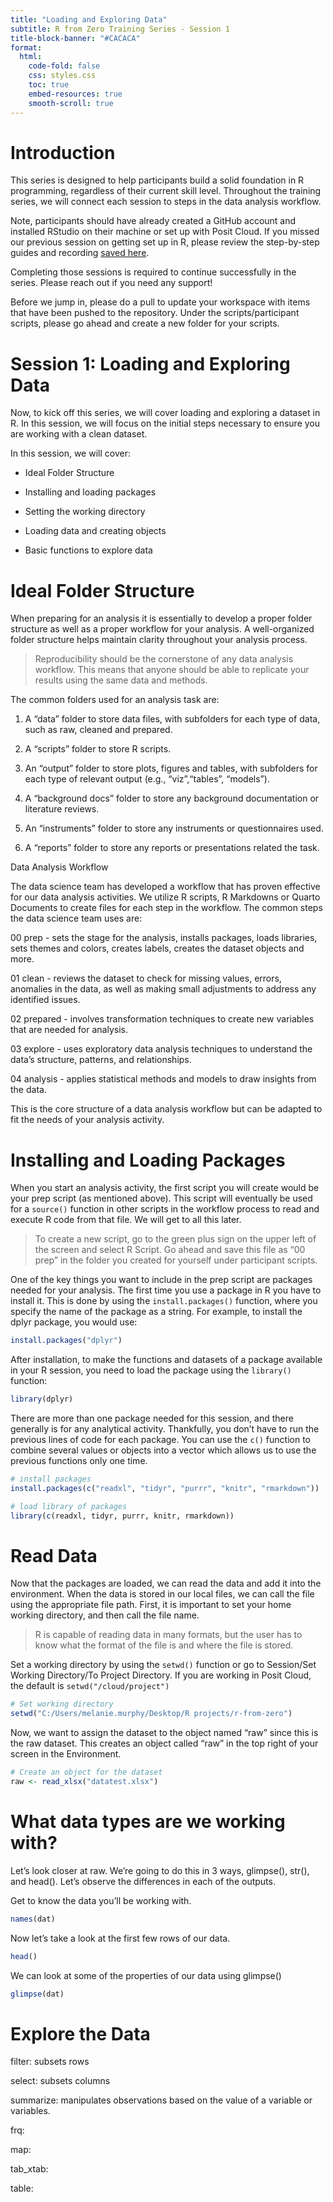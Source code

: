 ```yaml
---
title: "Loading and Exploring Data"
subtitle: R from Zero Training Series - Session 1
title-block-banner: "#CACACA"
format: 
  html:
    code-fold: false
    css: styles.css
    toc: true
    embed-resources: true
    smooth-scroll: true
---
```


# Introduction

This series is designed to help participants build a solid foundation in R programming, regardless of their current skill level. Throughout the training series, we will connect each session to steps in the data analysis workflow.

Note, participants should have already created a GitHub account and installed RStudio on their machine or set up with Posit Cloud. If you missed our previous session on getting set up in R, please review the step-by-step guides and recording [saved here](https://msiworldwide.egnyte.com/fl/wJHfQhg9Q7).

Completing those sessions is required to continue successfully in the series. Please reach out if you need any support!

Before we jump in, please do a pull to update your workspace with items that have been pushed to the repository. Under the scripts/participant scripts, please go ahead and create a new folder for your scripts.

# Session 1: Loading and Exploring Data

Now, to kick off this series, we will cover loading and exploring a dataset in R. In this session, we will focus on the initial steps necessary to ensure you are working with a clean dataset.

In this session, we will cover:

-   Ideal Folder Structure

-   Installing and loading packages

-   Setting the working directory

-   Loading data and creating objects

-   Basic functions to explore data

# Ideal Folder Structure

When preparing for an analysis it is essentially to develop a proper folder structure as well as a proper workflow for your analysis. A well-organized folder structure helps maintain clarity throughout your analysis process.

> Reproducibility should be the cornerstone of any data analysis workflow. This means that anyone should be able to replicate your results using the same data and methods.

The common folders used for an analysis task are:

1.  A "data" folder to store data files, with subfolders for each type of data, such as raw, cleaned and prepared.

2.  A "scripts" folder to store R scripts.

3.  An "output" folder to store plots, figures and tables, with subfolders for each type of relevant output (e.g., "viz","tables", "models").

4.  A "background docs" folder to store any background documentation or literature reviews.

5.  An "instruments" folder to store any instruments or questionnaires used.

6.  A "reports" folder to store any reports or presentations related the task.

:::: box
Data Analysis Workflow

::: box-container
The data science team has developed a workflow that has proven effective for our data analysis activities. We utilize R scripts, R Markdowns or Quarto Documents to create files for each step in the workflow. The common steps the data science team uses are:

00 prep - sets the stage for the analysis, installs packages, loads libraries, sets themes and colors, creates labels, creates the dataset objects and more.

01 clean - reviews the dataset to check for missing values, errors, anomalies in the data, as well as making small adjustments to address any identified issues.

02 prepared - involves transformation techniques to create new variables that are needed for analysis.

03 explore - uses exploratory data analysis techniques to understand the data's structure, patterns, and relationships.

04 analysis - applies statistical methods and models to draw insights from the data.

This is the core structure of a data analysis workflow but can be adapted to fit the needs of your analysis activity.
:::
::::

# Installing and Loading Packages

When you start an analysis activity, the first script you will create would be your prep script (as mentioned above). This script will eventually be used for a `source()` function in other scripts in the workflow process to read and execute R code from that file. We will get to all this later.

> To create a new script, go to the green plus sign on the upper left of the screen and select R Script. Go ahead and save this file as "00 prep" in the folder you created for yourself under participant scripts.

One of the key things you want to include in the prep script are packages needed for your analysis. The first time you use a package in R you have to install it. This is done by using the `install.packages()` function, where you specify the name of the package as a string. For example, to install the dplyr package, you would use:

```r
install.packages("dplyr")
```

After installation, to make the functions and datasets of a package available in your R session, you need to load the package using the `library()` function:

```r
library(dplyr)
```

There are more than one package needed for this session, and there generally is for any analytical activity. Thankfully, you don't have to run the previous lines of code for each package. You can use the `c()` function to combine several values or objects into a vector which allows us to use the previous functions only one time.

```r
# install packages
install.packages(c("readxl", "tidyr", "purrr", "knitr", "rmarkdown"))

# load library of packages
library(c(readxl, tidyr, purrr, knitr, rmarkdown))
```

# Read Data

Now that the packages are loaded, we can read the data and add it into the environment. When the data is stored in our local files, we can call the file using the appropriate file path. First, it is important to set your home working directory, and then call the file name.

> R is capable of reading data in many formats, but the user has to know what the format of the file is and where the file is stored.

Set a working directory by using the `setwd()` function or go to Session/Set Working Directory/To Project Directory. If you are working in Posit Cloud, the default is `setwd("/cloud/project")`

```r
# Set working directory
setwd("C:/Users/melanie.murphy/Desktop/R projects/r-from-zero")
```

Now, we want to assign the dataset to the object named "raw" since this is the raw dataset. This creates an object called "raw" in the top right of your screen in the Environment.

```r
# Create an object for the dataset
raw <- read_xlsx("datatest.xlsx")
```

# What data types are we working with?

Let’s look closer at raw. We’re going to do this in 3 ways, glimpse(), str(), and head(). Let’s observe the differences in each of the outputs.

Get to know the data you’ll be working with.

```r
names(dat)
```

Now let’s take a look at the first few rows of our data.

```r
head()
```

We can look at some of the properties of our data using glimpse()

```r
glimpse(dat)
```

# Explore the Data

filter: subsets rows

select: subsets columns

summarize: manipulates observations based on the value of a variable or variables.

frq:

map:

tab_xtab:

table:

```r





```
